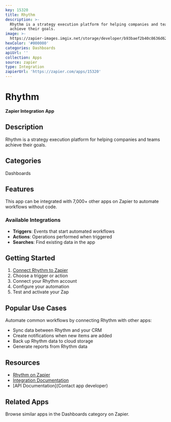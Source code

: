 ```yaml
---
key: 15320
title: Rhythm
description: >-
  Rhythm is a strategy execution platform for helping companies and teams
  achieve their goals.
image: >-
  https://zapier-images.imgix.net/storage/developer/b93baef2b40c8636d6270fa49433f087.png?auto=format%2Ccompress&ixlib=python-3.0.0&q=50
hexColor: '#000000'
categories: Dashboards
apiUrl: ''
collection: Apps
source: zapier
type: Integration
zapierUrl: 'https://zapier.com/apps/15320'
---
```

# Rhythm

**Zapier Integration App**

## Description

Rhythm is a strategy execution platform for helping companies and teams achieve their goals.

## Categories

Dashboards

## Features

This app can be integrated with 7,000+ other apps on Zapier to automate workflows without code.

### Available Integrations

- **Triggers**: Events that start automated workflows
- **Actions**: Operations performed when triggered
- **Searches**: Find existing data in the app

## Getting Started

1. [Connect Rhythm to Zapier](https://zapier.com/apps/15320)
2. Choose a trigger or action
3. Connect your Rhythm account
4. Configure your automation
5. Test and activate your Zap

## Popular Use Cases

Automate common workflows by connecting Rhythm with other apps:

- Sync data between Rhythm and your CRM
- Create notifications when new items are added
- Back up Rhythm data to cloud storage
- Generate reports from Rhythm data

## Resources

- [Rhythm on Zapier](https://zapier.com/apps/15320)
- [Integration Documentation](https://zapier.com/apps/15320/integrations)
- [API Documentation](Contact app developer)

## Related Apps

Browse similar apps in the Dashboards category on Zapier.
